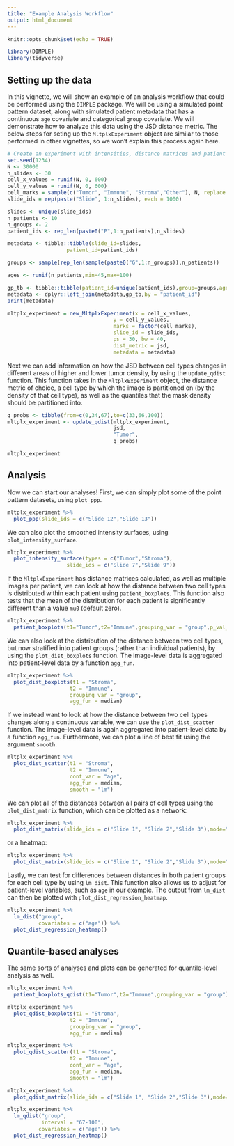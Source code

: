 ```yaml
---
title: "Example Analysis Workflow"
output: html_document
---
```


```r
knitr::opts_chunk$set(echo = TRUE)

library(DIMPLE)
library(tidyverse)
```

## Setting up the data

In this vignette, we will show an example of an analysis workflow that could be performed using the `DIMPLE` package.
We will be using a simulated point pattern dataset, along with simulated patient metadata that has a continuous `age` covariate and categorical `group` covariate. We will demonstrate how to analyze this data using the JSD distance metric. The below steps for seting up the `MltplxExperiment` object are similar to those performed in other vignettes, so we won't explain this process again here. 

```r
# Create an experiment with intensities, distance matrices and patient metadata
set.seed(1234)
N <- 30000
n_slides <- 30
cell_x_values = runif(N, 0, 600)
cell_y_values = runif(N, 0, 600)
cell_marks = sample(c("Tumor", "Immune", "Stroma","Other"), N, replace = TRUE)
slide_ids = rep(paste("Slide", 1:n_slides), each = 1000)

slides <- unique(slide_ids)
n_patients <- 10
n_groups <- 2
patient_ids <- rep_len(paste0("P",1:n_patients),n_slides)

metadata <- tibble::tibble(slide_id=slides,
                   patient_id=patient_ids)

groups <- sample(rep_len(sample(paste0("G",1:n_groups)),n_patients))

ages <- runif(n_patients,min=45,max=100)

gp_tb <- tibble::tibble(patient_id=unique(patient_ids),group=groups,age=ages)
metadata <- dplyr::left_join(metadata,gp_tb,by = "patient_id")
print(metadata)

mltplx_experiment = new_MltplxExperiment(x = cell_x_values,
                                  y = cell_y_values,
                                  marks = factor(cell_marks),
                                  slide_id = slide_ids,
                                  ps = 30, bw = 40,
                                  dist_metric = jsd,
                                  metadata = metadata)

```

Next we can add information on how the JSD between cell types changes in different areas of higher and lower tumor density, by using the `update_qdist` function. This function takes in the `MltplxExperiment` object, the distance metric of choice, a cell type by which the image is partitioned on (by the density of that cell type), as well as the quantiles that the mask density should be partitioned into.

```r
q_probs <- tibble(from=c(0,34,67),to=c(33,66,100))
mltplx_experiment <- update_qdist(mltplx_experiment,
                                  jsd,
                                  "Tumor",
                                  q_probs)

mltplx_experiment
```

## Analysis

Now we can start our analyses! First, we can simply plot some of the point pattern datasets, using `plot_ppp`.

```r
mltplx_experiment %>%
  plot_ppp(slide_ids = c("Slide 12","Slide 13"))
```

We can also plot the smoothed intensity surfaces, using `plot_intensity_surface`.

```r
mltplx_experiment %>%
  plot_intensity_surface(types = c("Tumor","Stroma"),
                   slide_ids = c("Slide 7","Slide 9"))

```

If the `MltplxExperiment` has distance matrices calculated, as well as multiple images per patient, we can look at how the distance between two cell types is distributed within each patient using `patient_boxplots`. This function also tests that the mean of the distribution for each patient is significantly different than a value `mu0` (default zero).

```r
mltplx_experiment %>%
  patient_boxplots(t1="Tumor",t2="Immune",grouping_var = "group",p_val_col = "p.adj")
```

We can also look at the distribution of the distance between two cell types, but now stratified into patient groups (rather than individual patients), by using the `plot_dist_boxplots` function. The image-level data is aggregated into patient-level data by a function `agg_fun`.
```r
mltplx_experiment %>%
  plot_dist_boxplots(t1 = "Stroma",
                    t2 = "Immune",
                    grouping_var = "group",
                    agg_fun = median)
```

If we instead want to look at how the distance between two cell types changes along a continuous variable, we can use the `plot_dist_scatter` function. The image-level data is again aggregated into patient-level data by a function `agg_fun`. Furthermore, we can plot a line of best fit using the argument `smooth`.

```r
mltplx_experiment %>%
  plot_dist_scatter(t1 = "Stroma",
                    t2 = "Immune",
                    cont_var = "age",
                    agg_fun = median,
                    smooth = "lm")
```

We can plot all of the distances between all pairs of cell types using the `plot_dist_matrix` function, which can be plotted as a network:

```r
mltplx_experiment %>%
  plot_dist_matrix(slide_ids = c("Slide 1", "Slide 2","Slide 3"),mode="network")
```

or a heatmap:

```r
mltplx_experiment %>%
  plot_dist_matrix(slide_ids = c("Slide 1", "Slide 2","Slide 3"),mode="heatmap")
```

Lastly, we can test for differences between distances in both patient groups for each cell type by using `lm_dist`. This function also allows us to adjust for patient-level variables, such as `age` in our example. The output from `lm_dist` can then be plotted with `plot_dist_regression_heatmap`.

```r
mltplx_experiment %>%
  lm_dist("group",
          covariates = c("age")) %>%
  plot_dist_regression_heatmap()
```


## Quantile-based analyses

The same sorts of analyses and plots can be generated for quantile-level analysis as well.

```r
mltplx_experiment %>%
  patient_boxplots_qdist(t1="Tumor",t2="Immune",grouping_var = "group")
```

```r
mltplx_experiment %>%
  plot_qdist_boxplots(t1 = "Stroma",
                    t2 = "Immune",
                    grouping_var = "group",
                    agg_fun = median)
```

```r
mltplx_experiment %>%
  plot_qdist_scatter(t1 = "Stroma",
                    t2 = "Immune",
                    cont_var = "age",
                    agg_fun = median,
                    smooth = "lm")
```

```r
mltplx_experiment %>%
  plot_qdist_matrix(slide_ids = c("Slide 1", "Slide 2","Slide 3"),mode="heatmap")
```

```r
mltplx_experiment %>%
  lm_qdist("group",
           interval = "67-100",
          covariates = c("age")) %>%
  plot_dist_regression_heatmap()
```

